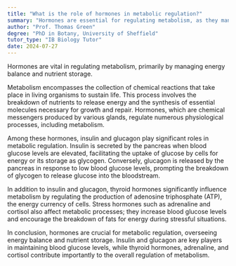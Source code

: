 ```yaml
---
title: "What is the role of hormones in metabolic regulation?"
summary: "Hormones are essential for regulating metabolism, as they manage energy balance and nutrient storage in the body."
author: "Prof. Thomas Green"
degree: "PhD in Botany, University of Sheffield"
tutor_type: "IB Biology Tutor"
date: 2024-07-27
---
```


Hormones are vital in regulating metabolism, primarily by managing energy balance and nutrient storage.

Metabolism encompasses the collection of chemical reactions that take place in living organisms to sustain life. This process involves the breakdown of nutrients to release energy and the synthesis of essential molecules necessary for growth and repair. Hormones, which are chemical messengers produced by various glands, regulate numerous physiological processes, including metabolism.

Among these hormones, insulin and glucagon play significant roles in metabolic regulation. Insulin is secreted by the pancreas when blood glucose levels are elevated, facilitating the uptake of glucose by cells for energy or its storage as glycogen. Conversely, glucagon is released by the pancreas in response to low blood glucose levels, prompting the breakdown of glycogen to release glucose into the bloodstream.

In addition to insulin and glucagon, thyroid hormones significantly influence metabolism by regulating the production of adenosine triphosphate (ATP), the energy currency of cells. Stress hormones such as adrenaline and cortisol also affect metabolic processes; they increase blood glucose levels and encourage the breakdown of fats for energy during stressful situations.

In conclusion, hormones are crucial for metabolic regulation, overseeing energy balance and nutrient storage. Insulin and glucagon are key players in maintaining blood glucose levels, while thyroid hormones, adrenaline, and cortisol contribute importantly to the overall regulation of metabolism.
    